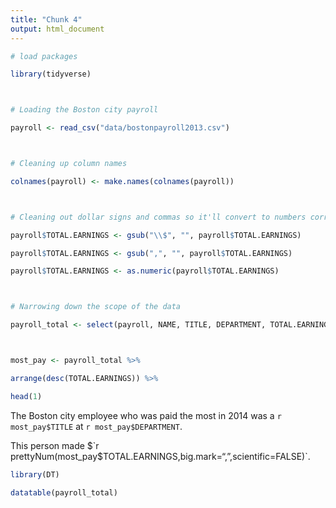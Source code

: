 ---
title: "Chunk 4"
output: html_document
---

```{r loading, warning=F, message=F, echo=F}

# load packages

library(tidyverse)



# Loading the Boston city payroll

payroll <- read_csv("data/bostonpayroll2013.csv")



# Cleaning up column names

colnames(payroll) <- make.names(colnames(payroll))



# Cleaning out dollar signs and commas so it'll convert to numbers correctly

payroll$TOTAL.EARNINGS <- gsub("\\$", "", payroll$TOTAL.EARNINGS)

payroll$TOTAL.EARNINGS <- gsub(",", "", payroll$TOTAL.EARNINGS)

payroll$TOTAL.EARNINGS <- as.numeric(payroll$TOTAL.EARNINGS)



# Narrowing down the scope of the data

payroll_total <- select(payroll, NAME, TITLE, DEPARTMENT, TOTAL.EARNINGS)



most_pay <- payroll_total %>%

arrange(desc(TOTAL.EARNINGS)) %>%

head(1)

```



The Boston city employee who was paid the most in 2014 was a `r most_pay$TITLE` at `r most_pay$DEPARTMENT`.



This person made $`r prettyNum(most_pay$TOTAL.EARNINGS,big.mark=",",scientific=FALSE)`.



```{r display_data, warning=F, message=F, echo=F}

library(DT)

datatable(payroll_total)

```